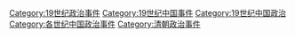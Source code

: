 [[Category:19世纪政治事件|Category:19世纪政治事件]]
[[Category:19世纪中国事件|Category:19世纪中国事件]]
[[Category:19世纪中国政治|Category:19世纪中国政治]]
[[Category:各世纪中国政治事件|Category:各世纪中国政治事件]]
[[Category:清朝政治事件|Category:清朝政治事件]]